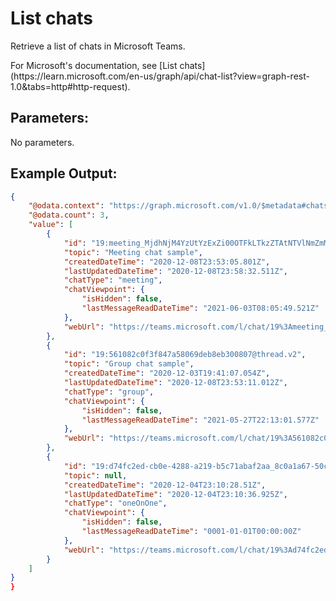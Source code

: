 
# List chats

Retrieve a list of chats in Microsoft Teams.

<Callout type="info">
	For Microsoft's documentation, see [List
	chats](https://learn.microsoft.com/en-us/graph/api/chat-list?view=graph-rest-1.0&tabs=http#http-request).
</Callout>

## Parameters:

No parameters.

## Example Output:

```json
{
    "@odata.context": "https://graph.microsoft.com/v1.0/$metadata#chats",
    "@odata.count": 3,
    "value": [
        {
            "id": "19:meeting_MjdhNjM4YzUtYzExZi00OTFkLTkzZTAtNTVlNmZmMDhkNGU2@thread.v2",
            "topic": "Meeting chat sample",
            "createdDateTime": "2020-12-08T23:53:05.801Z",
            "lastUpdatedDateTime": "2020-12-08T23:58:32.511Z",
            "chatType": "meeting",
            "chatViewpoint": {
                "isHidden": false,
                "lastMessageReadDateTime": "2021-06-03T08:05:49.521Z"
            },
            "webUrl": "https://teams.microsoft.com/l/chat/19%3Ameeting_MjdhNjM4YzUtYzExZi00OTFkLTkzZTAtNTVlNmZmMDhkNGU2@thread.v2/0?tenantId=b33cbe9f-8ebe-4f2a-912b-7e2a427f477f"
        },
        {
            "id": "19:561082c0f3f847a58069deb8eb300807@thread.v2",
            "topic": "Group chat sample",
            "createdDateTime": "2020-12-03T19:41:07.054Z",
            "lastUpdatedDateTime": "2020-12-08T23:53:11.012Z",
            "chatType": "group",
            "chatViewpoint": {
                "isHidden": false,
                "lastMessageReadDateTime": "2021-05-27T22:13:01.577Z"
            },
            "webUrl": "https://teams.microsoft.com/l/chat/19%3A561082c0f3f847a58069deb8eb300807@thread.v2/0?tenantId=b33cbe9f-8ebe-4f2a-912b-7e2a427f477f"
        },
        {
            "id": "19:d74fc2ed-cb0e-4288-a219-b5c71abaf2aa_8c0a1a67-50ce-4114-bb6c-da9c5dbcf6ca@unq.gbl.spaces",
            "topic": null,
            "createdDateTime": "2020-12-04T23:10:28.51Z",
            "lastUpdatedDateTime": "2020-12-04T23:10:36.925Z",
            "chatType": "oneOnOne",
            "chatViewpoint": {
                "isHidden": false,
                "lastMessageReadDateTime": "0001-01-01T00:00:00Z"
            },
            "webUrl": "https://teams.microsoft.com/l/chat/19%3Ad74fc2ed-cb0e-4288-a219-b5c71abaf2aa_8c0a1a67-50ce-4114-bb6c-da9c5dbcf6ca@unq.gbl.spaces/0?tenantId=b33cbe9f-8ebe-4f2a-912b-7e2a427f477f"
        }
    ]
}
}
```

